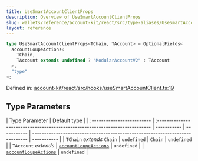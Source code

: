 ```yaml
---
title: UseSmartAccountClientProps
description: Overview of UseSmartAccountClientProps
slug: wallets/reference/account-kit/react/src/type-aliases/UseSmartAccountClientProps
layout: reference
---
```


```ts
type UseSmartAccountClientProps<TChain, TAccount> = OptionalFields<
  accountLoupeActions<
    TChain,
    TAccount extends undefined ? "ModularAccountV2" : TAccount
  >,
  "type"
>;
```

Defined in: [account-kit/react/src/hooks/useSmartAccountClient.ts:19](https://github.com/alchemyplatform/aa-sdk/blob/49e74eee8606f480b200b4612d00d950da8a8742/account-kit/react/src/hooks/useSmartAccountClient.ts#L19)

## Type Parameters

| Type Parameter             | Default type                                                                 |
| :------------------------- | :--------------------------------------------------------------------------- | ----------- | ----------- | ---------------------------------------------------------------------------- | ----------- |
| `TChain` _extends_ `Chain` | `undefined`                                                                  | `Chain`     | `undefined` |
| `TAccount` _extends_       | [`accountLoupeActions`](../../../core/src/variables/accountLoupeActions.mdx) | `undefined` |             | [`accountLoupeActions`](../../../core/src/variables/accountLoupeActions.mdx) | `undefined` |

